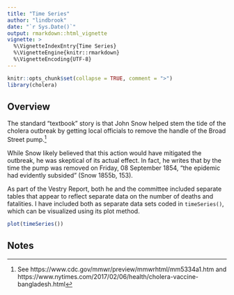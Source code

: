 ```yaml
---
title: "Time Series"
author: "lindbrook"
date: "`r Sys.Date()`"
output: rmarkdown::html_vignette
vignette: >
  %\VignetteIndexEntry{Time Series}
  %\VignetteEngine{knitr::rmarkdown}
  %\VignetteEncoding{UTF-8}
---
```


```r
knitr::opts_chunk$set(collapse = TRUE, comment = ">")
library(cholera)
```

## Overview

The standard "textbook" story is that John Snow helped stem the tide of the cholera outbreak by getting local officials to remove the handle of the Broad Street pump.^[See https://www.cdc.gov/mmwr/preview/mmwrhtml/mm5334a1.htm and  https://www.nytimes.com/2017/02/06/health/cholera-vaccine-bangladesh.html]

While Snow likely believed that this action would have mitigated the outbreak, he was skeptical of its actual effect. In fact, he writes that by the time the pump was removed on Friday, 08 September 1854, "the epidemic had evidently subsided" (Snow 1855b, 153).

As part of the Vestry Report, both he and the committee included separate tables that appear to reflect separate data on the number of deaths and fatalities. I have included both as separate data sets coded in `timeSeries()`, which can be visualized using its plot method.

```r
plot(timeSeries())
```

## Notes
